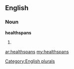 ==English==

===Noun===
'''healthspans'''

# {{plural of|[[healthspan]]}}

[[Category:English plurals]]

[[ar:healthspans]]
[[my:healthspans]]